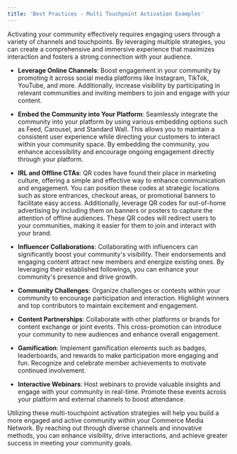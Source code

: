 ```yaml
---
title: 'Best Practices - Multi Touchpoint Activation Examples'
---
```


Activating your community effectively requires engaging users through a variety of channels and touchpoints. By leveraging multiple strategies, you can create a comprehensive and immersive experience that maximizes interaction and fosters a strong connection with your audience.

-   **Leverage Online Channels**: Boost engagement in your community by promoting it across social media platforms like Instagram, TikTok, YouTube, and more. Additionally, increase visibility by participating in relevant communities and inviting members to join and engage with your content.  
      
-   **Embed the Community into Your Platform**: Seamlessly integrate the community into your platform by using various embedding options such as Feed, Carousel, and Standard Wall. This allows you to maintain a consistent user experience while directing your customers to interact within your community space. By embedding the community, you enhance accessibility and encourage ongoing engagement directly through your platform.  
      
-   **IRL and Offline CTAs**: QR codes have found their place in marketing culture, offering a simple and effective way to enhance communication and engagement. You can position these codes at strategic locations such as store entrances, checkout areas, or promotional banners to facilitate easy access. Additionally, leverage QR codes for out-of-home advertising by including them on banners or posters to capture the attention of offline audiences. These QR codes will redirect users to your communities, making it easier for them to join and interact with your brand.

-   **Influencer Collaborations**: Collaborating with influencers can significantly boost your community's visibility. Their endorsements and engaging content attract new members and energize existing ones. By leveraging their established followings, you can enhance your community's presence and drive growth.
    
-   **Community Challenges**: Organize challenges or contests within your community to encourage participation and interaction. Highlight winners and top contributors to maintain excitement and engagement.

-   **Content Partnerships**: Collaborate with other platforms or brands for content exchange or joint events. This cross-promotion can introduce your community to new audiences and enhance overall engagement.

-   **Gamification**: Implement gamification elements such as badges, leaderboards, and rewards to make participation more engaging and fun. Recognize and celebrate member achievements to motivate continued involvement.
    
-   **Interactive Webinars**: Host webinars to provide valuable insights and engage with your community in real-time. Promote these events across your platform and external channels to boost attendance.


Utilizing these multi-touchpoint activation strategies will help you build a more engaged and active community within your Commerce Media Network. By reaching out through diverse channels and innovative methods, you can enhance visibility, drive interactions, and achieve greater success in meeting your community goals.
